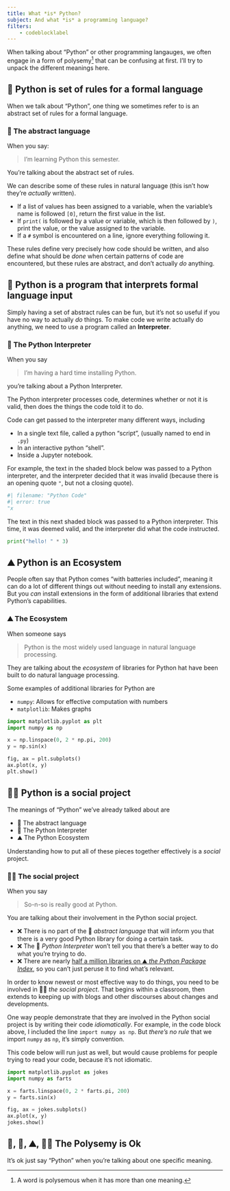 ```yaml
---
title: What *is* Python?
subject: And what *is* a programming language?
filters:
    - codeblocklabel
---
```


When talking about "Python" or other programming langauges, we often engage in a form of polysemy[^1] that can be confusing at first. I'll try to unpack the different meanings here.

[^1]: A word is polysemous when it has more than one meaning.

## 📕 Python is set of rules for a formal language

When we talk about "Python", one thing we sometimes refer to is an abstract set of rules for a formal language.

::: callout
### 📕 The abstract language

When you say:

> I'm learning Python this semester.

You're talking about the abstract set of rules.
:::

We can describe some of these rules in natural language (this isn't how they're *actually* written).

-   If a list of values has been assigned to a variable, when the variable's name is followed `[0]`, return the first value in the list.
-   If `print(` is followed by a value or variable, which is then followed by `)`, print the value, or the value assigned to the variable.
-   If a `#` symbol is encountered on a line, ignore everything following it.

These rules define very precisely how code should be written, and also define what should be *done* when certain patterns of code are encountered, but these rules are abstract, and don't actually *do* anything.

## 🤖 Python is a program that interprets formal language input

Simply having a set of abstract rules can be fun, but it's not so useful if you have no way to actually *do* things. To make code we write actually do anything, we need to use a program called an **Interpreter**.

::: callout
### 🤖 The Python Interpreter

When you say

> I'm having a hard time installing Python.

you're talking about a Python Interpreter.
:::

The Python interpreter processes code, determines whether or not it is valid, then does the things the code told it to do.

Code can get passed to the interpreter many different ways, including

-   In a single text file, called a python "script", (usually named to end in `.py`)
-   In an interactive python "shell".
-   Inside a Jupyter notebook.

For example, the text in the shaded block below was passed to a Python interpreter, and the interpreter decided that it was invalid (because there is an opening quote `"`, but not a closing quote).

```python
#| filename: "Python Code"
#| error: true
"x
```

The text in this next shaded block was passed to a Python interpreter. This time, it was deemed valid, and the interpreter did what the code instructed.

```python
print("hello! " * 3)
```

## ⛰️ Python is an Ecosystem

People often say that Python comes "with batteries included", meaning it can do a lot of different things out without needing to install any extensions. But you *can* install extensions in the form of additional libraries that extend Python's capabilities.

::: callout
### ⛰️ The Ecosystem

When someone says

> Python is the most widely used language in natural language processing.

They are talking about the *ecosystem* of libraries for Python hat have been built to do natural language processing.
:::

Some examples of additional libraries for Python are

-   `numpy`: Allows for effective computation with numbers
-   `matplotlib`: Makes graphs

```python
import matplotlib.pyplot as plt
import numpy as np

x = np.linspace(0, 2 * np.pi, 200)
y = np.sin(x)

fig, ax = plt.subplots()
ax.plot(x, y)
plt.show()
```

## 🧑‍💻 Python is a social project

The meanings of "Python" we've already talked about are

-   📕 The abstract language
-   🤖 The Python Interpreter
-   ⛰️ The Python Ecosystem

Understanding how to put all of these pieces together effectively is a *social* project.

::: callout
### 🧑‍💻 The social project

When you say

> So-n-so is really good at Python.

You are talking about their involvement in the Python social project.
:::

-   ❌ There is no part of the 📕 *abstract language* that will inform you that there is a very good Python library for doing a certain task.
-   ❌ The 🤖 *Python Interpreter* won't tell you that there's a better way to do what you're trying to do.
-   ❌ There are nearly [half a million libraries on ⛰️ *the Python Package Index*](https://pypi.org/), so you can't just peruse it to find what's relevant.

In order to know newest or most effective way to do things, you need to be involved in 🧑‍💻 *the social project*. That begins within a classroom, then extends to keeping up with blogs and other discourses about changes and developments.

One way people demonstrate that they are involved in the Python social project is by writing their code *idiomatically*. For example, in the code block above, I included the line `import numpy as np`. But *there's no rule* that we import `numpy` as `np`, it's simply convention.

This code below will run just as well, but would cause problems for people trying to read your code, because it's not idiomatic.

```python
import matplotlib.pyplot as jokes
import numpy as farts

x = farts.linspace(0, 2 * farts.pi, 200)
y = farts.sin(x)

fig, ax = jokes.subplots()
ax.plot(x, y)
jokes.show()
```

## 📕, 🤖, ⛰️, 🧑‍💻 The Polysemy is Ok

It's ok just say "Python" when you're talking about one specific meaning.
